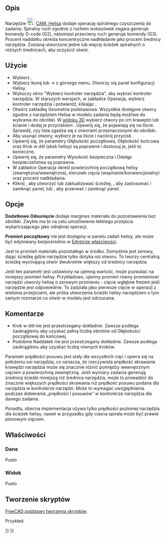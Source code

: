 <languages/>
{{UnfinishedDocu}}

{{Docnav/pl
|[[CAM_MillFace/pl|Powierzchnia]]
|[[CAM_Adaptive/pl|Algorytm adaptacyjny]]
|[[CAM_Workbench/pl|środowisko pracy CAM]]
|IconL=CAM_MillFace.svg
|IconR=CAM_Adaptive.svg
|IconC=Workbench_CAM.svg
}}

{{GuiCommand/pl
|Name=CAM Helix
|Name/pl=CAM: Helisa
|MenuLocation=CAM → Helisa
|Workbenches=[[CAM_Workbench/pl|CAM]]
}}

<span id="Description"></span>
==Opis==

Narzędzie [[Image:CAM_Helix.svg|24px]] [[CAM_Helix/pl|CAM: Helisa]] dodaje operację spiralnego czyszczenia do zadania. Spiralny ruch zgodnie z ruchem wskazówek zegara generuje komendy G-code (G2), natomiast przeciwny ruch generuje komendy (G3). Procent naddatku określa koncentryczne nadkładanie jako procent średnicy narzędzia. Zostaną utworzone jedne lub więcej ścieżek spiralnych o różnych średnicach, aby oczyścić otwór.

<span id="Usage"></span>
==Użycie==

* Wybierz {{Button|[[File:Workbench_CAM.svg|16px]] [[CAM_Workbench/pl|środowisko pracy CAM]]}}.
* Wybierz ikonę {{KEY|[[Image:CAM_Helix.svg|24px]]}} lub {{KEY|CAM}} → {{KEY|[[Image:CAM_Helix.svg|24px]] Helisa}} z górnego menu. Otworzy się panel konfiguracji {{KEY|[[Image:CAM_Helix.svg|24px]]}} Helisy.
* Wykoczy okno "Wybierz kontroler narzędzia", aby wybrać kontroler narzędzia. W starszych wersjach, w zakładce {{KEY|[[Image:CAM_Helix.svg|24px]]}} Operacja, wybierz kontroler narzędzia i potwierdź, klikając {{Button|Zastosuj}}.
* Otwórz zakładkę Geometria podstawowa. Wszystkie dostępne otwory zgodne z narzędziem Helisa w modelu zadania będą możliwe do wybrania do obróbki. W [[3D_view/pl|widoku 3D]] wybierz otwory po ich krawędzi lub ścianie i dodaj je przyciskiem {{Button|Dodaj}}. Upewnij się, że pojawiają się na liście. Sprawdź, czy lista zgadza się z otworami przeznaczonymi do obróbki.
* Aby usunąć otwory, wybierz je na liście i naciśnij przycisk {{Button|Usuń}}.
* Upewnij się, że parametry Głębokość początkowa, Głębokość końcowa oraz Krok w dół (skok helisy) są poprawne i dostosuj je, jeśli to konieczne.
* Upewnij się, że parametry Wysokość bezpieczna i Odstęp bezpieczeństwa są poprawne.
* W zakładce Operacja określ powierzchnię początkową helisy (zewnętrzna/wewnętrzna), kierunek cięcia (wspinanie/konwencjonalny) oraz procent nadkładania.
* Kliknij {{Button|Zastosuj}}, aby utworzyć lub zaktualizować ścieżkę, {{Button|OK}}, aby zastosować i zamknąć panel, lub {{Button|Anuluj}}, aby przerwać i zamknąć panel.

<span id="Options"></span>
==Opcje==

'''Dodatkowe Odsunięcie''' dodaje margines materiału do pozostawienia bez obróbki. Zwykle ma to na celu umożliwienie lekkiego przejścia wykańczającego jako odrębnej operacji.

<div class="mw-translate-fuzzy">
'''Promień początkowy''' nie jest dostępny w panelu zadań helisy, ale może być edytowany bezpośrednio w [[Property_editor/pl|Edytorze właściwości]].
</div>

Jest to promień materiału pozostałego w środku. Domyślnie jest zerowy, dając ścieżkę gdzie narzędzie tylko dotyka osi otworu. To tworzy centralną ścieżkę wycinającą otwór dwukrotnie większy od średnicy narzędzia.

Jeśli ten parametr jest ustawiony na ujemną wartość, może pozwalać na mniejszy promień helisy. Przykładowo, ujemny promień równy promieniowi narzędzi utworzy helisę o zerowym promieniu - cięcie wgłębne frezem jeśli narzędzie jest odpowiednie. To zadziała jako pierwsze cięcie w operacji z wieloma przejściami, ale próba utworzenia ścieżki helisy narzędziem o tym samym rozmiarze co otwór w modelu jest odrzucana.

<span id="Comments"></span>
==Komentarze==

* Krok w dół nie jest przestrzegany dokładnie. Zawsze podlega zaokrągleniu aby uzyskać pełną liczbę obrotów od Głębokości początkowej do końcowej.
* Podobnie Naddatek nie jest przestrzegany dokładnie. Zawsze podlega zaokrągleniu aby uzyskać liczbę równych kroków.

<div class="mw-translate-fuzzy">
Parametr prędkości posuwu jest stały dla wszystkich cięć i opiera się na położeniu osi narzędzia, co oznacza, że rzeczywista prędkość skrawania krawędzi narzędzia może się znacznie różnić pomiędzy wewnętrznym cięciem a powierzchnią zewnętrzną. Jeśli wymiary zadania generują średnicę ścieżki mniejszą niż średnica narzędzia, może to prowadzić do znacznie większych prędkości skrawania niż prędkość posuwu podana dla narzędzia w kontrolerze narzędzi. Może to wymagać uwzględnienia podczas dobierania „prędkości i posuwów” w kontrolerze narzędzia dla danego zadania.
</div>

Ponadto, obecna implementacja używa tylko prędkości poziomej narzędzia dla ścieżek helisy, nawet w przypadku gdy ciasna spirala może być prawie pionowym cięciem.

<span id="Properties"></span>
==Właściwości==

<span id="Data"></span>
===Dane===

Pusto

<span id="View"></span>
===Widok===

Pusto

<span id="Scripting"></span>
==Tworzenie skryptów==

{{Emphasis|Zobacz również:}} [[FreeCAD_Scripting_Basics/pl|FreeCAD podstawy tworzenia skryptów]].

Przykład:

{{Code|code=
#Place code example here.
}}


{{Docnav/pl
|[[CAM_MillFace/pl|Powierzchnia]]
|[[CAM_Adaptive/pl|Algorytm adaptacyjny]]
|[[CAM_Workbench/pl|środowisko pracy CAM]]
|IconL=CAM_MillFace.svg
|IconR=CAM_Adaptive.svg
|IconC=Workbench_CAM.svg
}}

{{CAM_Tools_navi{{#translation:}}}}
{{Userdocnavi{{#translation:}}}}